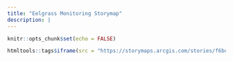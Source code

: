 ```yaml
---
title: "Eelgrass Monitoring Storymap"
description: |
---
```


```r
knitr::opts_chunk$set(echo = FALSE)
```

```r
htmltools::tags$iframe(src = "https://storymaps.arcgis.com/stories/f6bdc297fd0a450db94d284ea98d08f8", height = "3000px", width = "100%", `data-external` = "1")
```

